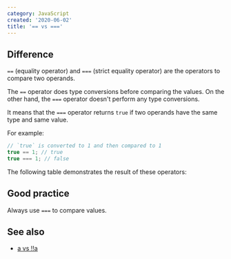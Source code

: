 ```yaml
---
category: JavaScript
created: '2020-06-02'
title: '== vs ==='
---
```


## Difference

`==` (equality operator) and `===` (strict equality operator) are the operators to compare two operands.

The `==` operator does type conversions before comparing the values. On the other hand, the `===` operator doesn't perform any type conversions.

It means that the `===` operator returns `true` if two operands have the same type and same value.

For example:

```js
// `true` is converted to 1 and then compared to 1
true == 1; // true
true === 1; // false
```

The following table demonstrates the result of these operators:

## Good practice

Always use `===` to compare values.

## See also

-   [a vs !!a](https://phuoc.ng/collection/this-vs-that/a-vs-not-not-a/)
